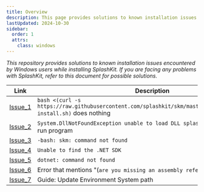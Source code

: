```yaml
---
title: Overview
description: This page provides solutions to known installation issues encountered by Windows users while installing or using SplashKit.
lastUpdated: 2024-10-30
sidebar:
  order: 1
  attrs:
    class: windows
---
```


*This repository provides solutions to known installation issues encountered by Windows users while installing SplashKit. If you are facing any problems with SplashKit, refer to this document for possible solutions.*

| Link                                         | Description                                                                                                            |
| -------------------------------------------- | ---------------------------------------------------------------------------------------------------------------------- |
| [Issue_1](/troubleshoot/windows/win-issue-1) | `bash <(curl -s https://raw.githubusercontent.com/splashkit/skm/master/installscripts/skm-install.sh)`    does nothing |
| [Issue_2](/troubleshoot/windows/win-issue-2) | `System.DllNotFoundException unable to load DLL splashkit.dll` when trying to run program                              |
| [Issue_3](/troubleshoot/windows/win-issue-3) | `-bash: skm: command not found`                                                                                        |
| [Issue_4](/troubleshoot/windows/win-issue-4) | `Unable to find the .NET SDK`                                                                                          |
| [Issue_5](/troubleshoot/windows/win-issue-5) | `dotnet: command not found`                                                                                            |
| [Issue_6](/troubleshoot/windows/win-issue-6) | Error that mentions "(`are you missing an assembly reference?`)"                                                       |
| [Issue_7](/troubleshoot/windows/win-issue-7) | Guide: Update Environment System path                                                                                  |
